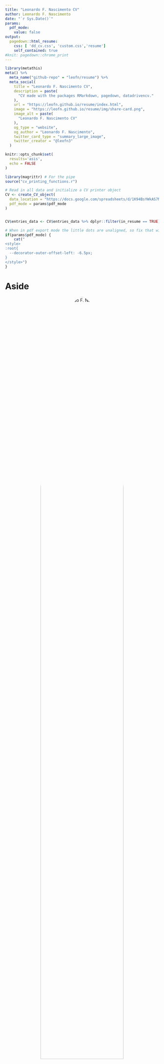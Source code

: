 ```yaml
---
title: "Leonardo F. Nascimento CV"
author: Leonardo F. Nascimento
date: "`r Sys.Date()`"
params:
  pdf_mode:
    value: false
output:
  pagedown::html_resume:
    css: [ 'dd_cv.css', 'custom.css','resume']
    self_contained: true
#knit: pagedown::chrome_print      
---
```

```r
library(metathis)
meta() %>%
  meta_name("github-repo" = "leofn/resume") %>% 
  meta_social(
    title = "Leonardo F. Nascimento CV",
    description = paste(
      "CV made with the packages RMarkdown, pagedown, datadrivencv."
    ),
    url = "https://leofn.github.io/resume/index.html",
    image = "https://leofn.github.io/resume/img/share-card.png",
    image_alt = paste(
      "Leonardo F. Nascimento CV"
    ),
    og_type = "website",
    og_author = "Leonardo F. Nascimento",
    twitter_card_type = "summary_large_image",
    twitter_creator = "@leofn3"
  )
```
<!-- inicio academic icons -->
<link rel="stylesheet" href="https://cdn.jsdelivr.net/gh/jpswalsh/academicons@1/css/academicons.min.css">
<!-- final academic icons -->

 
<!-- inicio font awesome -->
<script src="https://kit.fontawesome.com/1f72d6921a.js" crossorigin="anonymous"></script>

 
<!-- final font awesome -->

```r
knitr::opts_chunk$set(
  results='asis',
  echo = FALSE
)

library(magrittr) # For the pipe
source("cv_printing_functions.r")

# Read in all data and initialize a CV printer object
CV <- create_CV_object(
  data_location = "https://docs.google.com/spreadsheets/d/1K94BsYWkAS7N9efFvbVCSGf75D6lzDbcSQugIDhQ6w4/edit?usp=sharing",  
  pdf_mode = params$pdf_mode
)


CV$entries_data <- CV$entries_data %>% dplyr::filter(in_resume == TRUE)

```


```r
# When in pdf export mode the little dots are unaligned, so fix that with some conditional CSS.
if(params$pdf_mode) {
    cat("
<style>
:root{
  --decorator-outer-offset-left: -6.5px;
}
</style>")
}
```


Aside
================================================================================

<center>
![Leonardo F. Nascimento](https://avatars.githubusercontent.com/u/10790532?v=4){width=80% style='border-radius: 50%;'}
</center>

<center>

<a href='https://leofn.com/' target='_blank'><i class="fa fa-home"></i></a>
<a href='https://github.com/leofn' target='_blank'><i class="fa fa-github"></i></a> <a href='mailto:leofn3@gmail.com'><i class="fa fa-envelope"></i></a> <a href='https://twitter.com/leofn3' target='_blank'><i class="fa fa-twitter"></i></a>  <a href='https://github.com/leofn' target='_blank'><i class="fa fa-github"></i></a>  <a href='https://orcid.org/0000-0003-2929-1115' target='_blank'><i class="fab fa-orcid"></i></a> <a href='http://lattes.cnpq.br/7141811368487014'  target='_blank'><i class="ai ai-lattes"></i></a>
</center>

<br>

Chemist, Psychologist and Computational Social Scientist. I investigate disinformation, hate speech and scientific controversies in social media through NLP techniques and network analysis.

<br>


### Languages

**Portuguese:** Native

**English:** Proficient

**French:** Proficient

**Spanish:** Proficient

<br>

### PROGRAMMING SKILLS

<i class="fab fa-r-project"></i> `R`

<i class="fa fa-area-chart" aria-hidden="true"></i>
 `tidyverse`
 
<i class="fab fa-markdown"></i> `RMarkdown` 

<i class="fab fa-code-branch"></i> `Git`

<i class="fab fa-github"></i> `GitHub`

<i class="fab fa-markdown"></i> `Markdown`

<i class="fab fa-html5"></i> `HTML`

<i class="fab fa-css3-alt"></i> `CSS`


Main
================================================================================

Leonardo F. Nascimento {#title}
--------------------------------------------------------------------------------

Working Experience {data-icon=chalkboard-teacher}
--------------------------------------------------------------------------------

```r
CV %<>% print_section('working_experience')
```


Publications {data-icon=book}
--------------------------------------------------------------------------------

```r
CV %<>% print_section('publications_scientific')
```


::: aside

Disclaimer {#disclaimer}
--------------------------------------------------------------------------------
This resume was made with the R package [**pagedown**](https://github.com/rstudio/pagedown) and [**datadrivencv**](http://nickstrayer.me/datadrivencv/index.html).

Code available on <i class="fa fa-github"></i>  [GitHub](https://github.com/leofn/resume). 

Last updated on `r Sys.Date()`. The most recent version of this resume is [available here](https://leofn.github.io/resume/index.pdf).


:::


Education {data-icon=graduation-cap data-concise=true}
--------------------------------------------------------------------------------

```r
CV %<>% print_section('education')
```






